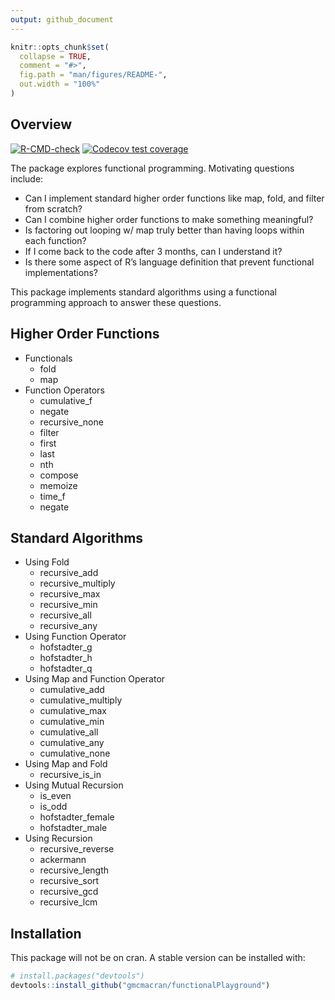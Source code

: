 ```yaml
---
output: github_document
---
```


<!-- README.md is generated from README.Rmd. Please edit that file -->

```r
knitr::opts_chunk$set(
  collapse = TRUE,
  comment = "#>",
  fig.path = "man/figures/README-",
  out.width = "100%"
)
```

## Overview

<!-- badges: start -->
[![R-CMD-check](https://github.com/gmcmacran/functional_playground/actions/workflows/R-CMD-check.yaml/badge.svg)](https://github.com/gmcmacran/functional_playground/actions/workflows/R-CMD-check.yaml)
[![Codecov test coverage](https://codecov.io/gh/gmcmacran/functional_playground/branch/main/graph/badge.svg)](https://codecov.io/gh/gmcmacran/functional_playground?branch=main)
<!-- badges: end -->

The package explores functional programming. Motivating questions include:

* Can I implement standard higher order functions like map, fold, and filter from scratch?
* Can I combine higher order functions to make something meaningful?
* Is factoring out looping w/ map truly better than having loops within each function?
* If I come back to the code after 3 months, can I understand it? 
* Is there some aspect of R's language definition that prevent functional implementations?

This package implements standard algorithms using a functional programming approach to answer these questions.

## Higher Order Functions

* Functionals
  + fold
  + map
* Function Operators
  + cumulative_f
  + negate
  + recursive_none
  + filter
  + first
  + last
  + nth
  + compose
  + memoize
  + time_f
  + negate

## Standard Algorithms

* Using Fold
  + recursive_add
  + recursive_multiply
  + recursive_max
  + recursive_min
  + recursive_all
  + recursive_any
* Using Function Operator
  + hofstadter_g
  + hofstadter_h
  + hofstadter_q
* Using Map and Function Operator
  + cumulative_add
  + cumulative_multiply
  + cumulative_max
  + cumulative_min
  + cumulative_all
  + cumulative_any
  + cumulative_none
* Using Map and Fold
  + recursive_is_in
* Using Mutual Recursion
  + is_even
  + is_odd
  + hofstadter_female
  + hofstadter_male
* Using Recursion
  + recursive_reverse
  + ackermann
  + recursive_length
  + recursive_sort
  + recursive_gcd
  + recursive_lcm


## Installation

This package will not be on cran. A stable version can be installed with:

``` r
# install.packages("devtools")
devtools::install_github("gmcmacran/functionalPlayground")
```
